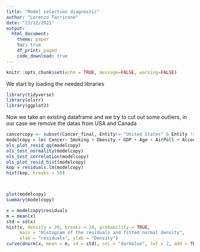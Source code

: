 ```yaml
---
title: "Model selection diagnostic"
author: "Lorenzo Tarricone"
date: "23/12/2021"
output: 
  html_document:
    theme: paper
    toc: true
    df_print: paged
    code_download: true
---
```

```r
knitr::opts_chunk$set(echo = TRUE, message=FALSE, warning=FALSE)
```

We start by loading the needed libraries 
```r
library(tidyverse)
library(olsrr)
library(ggplot2)
```

Now we take an existing dataframe and we try to cut out some outliers, in our case we remove the datas from USA and Canada

```r
cancercopy <- subset(Cancer_final, Entity!= "United States" & Entity != "Canada")
modelcopy = lm( Cancer~ Smoking + Obesity + GDP + Age + AirPoll + Alcool, data = cancercopy)
ols_plot_resid_qq(modelcopy)
ols_test_normality(modelcopy)
ols_test_correlation(modelcopy)
ols_plot_resid_hist(modelcopy)
kop = residuals.lm(modelcopy)
hist(kop, breaks = 50)



plot(modelcopy)
summary(modelcopy)
```


```r
x = modelcopy$residuals
m = mean(x)
std = sd(x)
hist(x, density = 20, breaks = 20, probability = TRUE,
     main = "Histogram of the residuals and fitted normal density",
     xlab = "residuals", ylab = "Density")
curve(dnorm(x, mean = m, sd = std), col = "darkblue", lwt = 2, add = TRUE, yaxt = "n")

```

